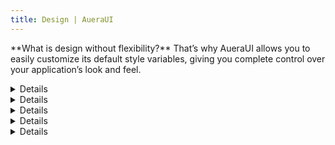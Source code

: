 ```yaml
---
title: Design | AueraUI
---
```


<DetailCard description="A guide on customizing AueraUI styles and Tailwind config to fit your app's design." />

<p className="text px-3">
**What is design without flexibility?** That’s why AueraUI allows you to easily customize its default style variables, 
giving you complete control over your application’s look and feel.
</p>

<Details id='customizing'>
<HeaderLabel id="customizing">Customizing</HeaderLabel>
<p className="text">Basically, there are two ways to customize AueraUI components: one gives you full control,
 and the other is the more traditional approach.</p>
</Details>

<Details id='basic-approach'>
 <HeaderLabel id="basic-approach" as='h3'>Basic approach</HeaderLabel>
 <p className="text">This approach utilizes <CodeTag>className</CodeTag> or inline styles for a straightforward, 
 customizable solution to modify components.</p>
 <p className="text">
 Let's override the default styles of the <TabLink to='/docs/components/button' label='Button' /> component.
 </p>
 <CodeBlock lg='tsx' fileName='App.tsx' code={`import { Button, Stack } from "auera-ui";

  return (
    <Stack>
     <Button 
      flavour='neumorphic'
      className="relative rounded-full 
      hover:-translate-y-1 px-12 transition-transform
      shadow-[var(--auera-blue-900)_0px_6px_0px_inset,_rgba(9,11,11,0.1)
      _0px_-6px_10px_0px,_rgba(9,11,11,0.1)_0px_1px_2px_0px]" 
     >
      Click me
     </Button>
    </Stack>
  )
}
 `} />

<Card>
<Stack>
<Button size='lg' 
 className="relative rounded-full 
 hover:-translate-y-1 px-12 transition-transform 
 !shadow-[var(--auera-blue-900)_0px_6px_0px_inset,_rgba(9,11,11,0.1)_0px_-6px_10px_0px,_rgba(9,11,11,0.1)_0px_1px_2px_0px]" 
 flavour='neumorphic'
 >
 Click me
 </Button>
</Stack>
</Card>
</Details>


<Details id="advanced-approach">
   <HeaderLabel id="advanced-approach" as='h3'>Advanced Approach</HeaderLabel>
 <p className="text">
   This approach provides full control over component styles by ejecting default styles using AueraUI CLI. 
   It allows you to modify or replace the underlying styles directly to achieve a completely custom design.
 </p>
</Details>

<Details id="cli">
   <HeaderLabel id="cli">CLI</HeaderLabel>
  <p className="text">
  AueraUI comes with a CLI tool which provides an easy way to customize styles and configuration.
  Use the <CodeTag>eject</CodeTag> command to access and modify default styles or Tailwind's extended configuration.
  </p>
</Details>


<Details id="using-the-cli">
  <HeaderLabel id="using-the-cli">How to Use the CLI</HeaderLabel>
   <CLI/>
</Details>

